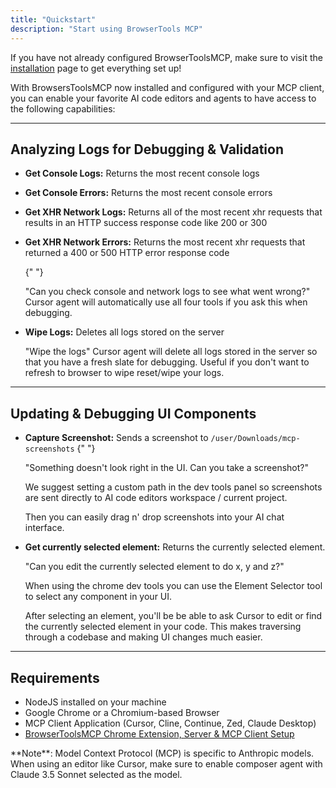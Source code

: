 ```yaml
---
title: "Quickstart"
description: "Start using BrowserTools MCP"
---
```


If you have not already configured BrowserToolsMCP, make sure to visit the [installation](/installation) page to get everything set up!

With BrowsersToolsMCP now installed and configured with your MCP client, you can enable your favorite AI code editors and agents to have access to the following capabilities:

---

## Analyzing Logs for Debugging & Validation

- **Get Console Logs:** Returns the most recent console logs
- **Get Console Errors:** Returns the most recent console errors
- **Get XHR Network Logs:** Returns all of the most recent xhr requests that results in an HTTP success response code like 200 or 300
- **Get XHR Network Errors:** Returns the most recent xhr requests that returned a 400 or 500 HTTP error response code

  {" "}

  <Tip>"Can you check console and network logs to see what went wrong?"</Tip>
  Cursor agent will automatically use all four tools if you ask this when debugging.

- **Wipe Logs:** Deletes all logs stored on the server

  <Tip>"Wipe the logs"</Tip>
  Cursor agent will delete all logs stored in the server so that you have a fresh
  slate for debugging. Useful if you don't want to refresh to browser to wipe reset/wipe
  your logs.

---

## Updating & Debugging UI Components

- **Capture Screenshot:** Sends a screenshot to `/user/Downloads/mcp-screenshots`
  {" "}

  <Tip>
    "Something doesn't look right in the UI. Can you take a screenshot?"
  </Tip>

  We suggest setting a custom path in the dev tools panel so screenshots are sent directly to AI code editors workspace / current project.

  Then you can easily drag n' drop screenshots into your AI chat interface.

- **Get currently selected element:** Returns the currently selected element.

  <Tip>"Can you edit the currently selected element to do x, y and z?"</Tip>

  When using the chrome dev tools you can use the Element Selector tool to select any component in your UI.

  After selecting an element, you'll be be able to ask Cursor to edit or find the currently selected element in your code. This makes traversing through a codebase and making UI changes much easier.

---

## Requirements

- NodeJS installed on your machine
- Google Chrome or a Chromium-based Browser
- MCP Client Application (Cursor, Cline, Continue, Zed, Claude Desktop)
- [BrowserToolsMCP Chrome Extension, Server & MCP Client Setup](/installation)

<Info>
  **Note**: Model Context Protocol (MCP) is specific to Anthropic models. When
  using an editor like Cursor, make sure to enable composer agent with Claude
  3.5 Sonnet selected as the model.
</Info>
